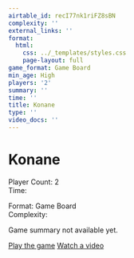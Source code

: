 ```yaml
---
airtable_id: recI77nk1riFZ8sBN
complexity: ''
external_links: ''
format:
  html:
    css: ../_templates/styles.css
    page-layout: full
game_format: Game Board
min_age: High
players: '2'
summary: ''
time: ''
title: Konane
type: ''
video_docs: ''
---
```


# Konane

:::{.game-info-box}
:::{.game-stats}
:::{.left-stats}
Player Count: 2  
Time: 
:::
:::{.right-stats}
Format: Game Board  
Complexity: 
:::
:::
:::

Game summary not available yet.

:::{.game-actions}
<a href="#" class="btn btn-play"><i class="fa fa-gamepad"></i> Play the game</a>
<a href="#" class="btn btn-watch"><i class="fa fa-video"></i> Watch a video</a>
:::